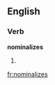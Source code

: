 
==English==

===Verb===
'''nominalizes'''

# {{third-person singular of|[[nominalize]]}}

[[fr:nominalizes]]